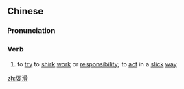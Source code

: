 ==Chinese==
{{zh-forms}}

===Pronunciation===
{{zh-pron
|m=shuǎhuá
|c=saa2 waat6
|mn=qz,xm,zz:sóa-hoa̍t
|cat=v
}}

===Verb===
{{zh-verb}}

# to [[try]] to [[shirk]] [[work]] or [[responsibility]]; to [[act]] in a [[slick]] [[way]]

[[zh:耍滑]]